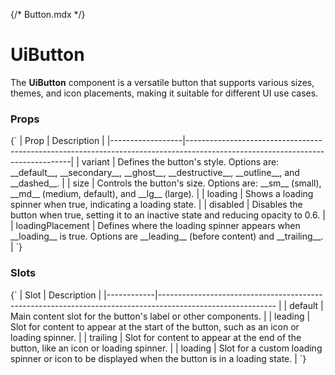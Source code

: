 {/* Button.mdx */}


<Meta of={ButtonStories} name="Docs" />

# UiButton

The **UiButton** component is a versatile button that supports various sizes, themes, and icon placements, making it suitable for different UI use cases.

<Canvas of={ButtonStories.DefaultButton} />

### Props

<Markdown>
  {`
| Prop             | Description                                                                                                                   |
|------------------|-------------------------------------------------------------------------------------------------------------------------------|
| variant          | Defines the button's style. Options are: __default__, __secondary__, __ghost__, __destructive__, __outline__, and __dashed__. |
| size             | Controls the button's size. Options are: __sm__ (small), __md__ (medium, default), and __lg__ (large).                        |
| loading          | Shows a loading spinner when true, indicating a loading state.                                                                |
| disabled         | Disables the button when true, setting it to an inactive state and reducing opacity to 0.6.                                   |
| loadingPlacement | Defines where the loading spinner appears when __loading__ is true. Options are __leading__ (before content) and __trailing__.  |
`}
</Markdown>

<Canvas of={ButtonStories.ButtonExampleProps} />

### Slots

<Markdown>
  {`
| Slot       | Description                                                                                                |
|------------|----------------------------------------------------------------------------------------------------------- |
| default    | Main content slot for the button's label or other components.                                              |
| leading    | Slot for content to appear at the start of the button, such as an icon or loading spinner.                 |
| trailing   | Slot for content to appear at the end of the button, like an icon or loading spinner.                      |
| loading    | Slot for a custom loading spinner or icon to be displayed when the button is in a loading state.           |
`}
</Markdown>


<Canvas of={ButtonStories.SlottedButton} />
